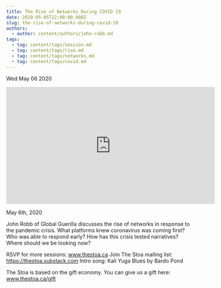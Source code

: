 ```yaml
---
title: The Rise of Networks During COVID 19
date: 2020-05-05T22:00:00.000Z
slug: the-rise-of-networks-during-covid-19
authors:
  - author: content/authors/john-robb.md
tags:
  - tag: content/tags/session.md
  - tag: content/tags/rise.md
  - tag: content/tags/networks.md
  - tag: content/tags/covid.md
---
```






Wed May 06 2020

<iframe width="560" height="315" src="https://www.youtube.com/embed/Bc6-KIun31c" title="The Rise of Networks During COVID 19 w/ John Robb" frameborder="0" allow="accelerometer; autoplay; clipboard-write; encrypted-media; gyroscope; picture-in-picture" allowfullscreen ></iframe>

May 6th, 2020

John Robb of Global Guerilla discusses the rise of networks in response to the pandemic crisis. What platforms knew coronavirus was coming first? Who was able to respond early? How has this crisis tested narratives? Where should we be looking now?

RSVP for more sessions: www.thestoa.ca
Join The Stoa mailing list: https://thestoa.substack.com
Intro song: Kali Yuga Blues by Bardo Pond

The Stoa is based on the gift economy. You can give us a gift here: www.thestoa.ca/gift


